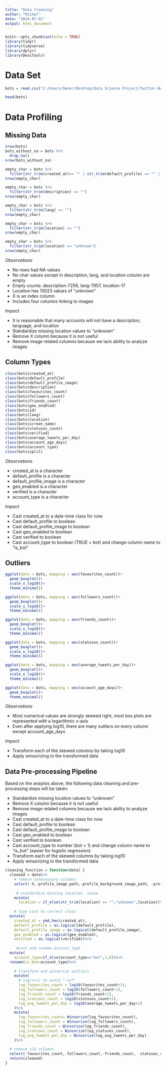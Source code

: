 ---
title: "Data Cleaning"
author: "Michal"
date: "2024-07-02"
output: html_document
---

```{r setup, include=FALSE}
knitr::opts_chunk$set(echo = TRUE)
library(tidyr)
library(tidyverse)
library(dplyr)
library(DescTools)
```

# Data Set

```{r}
bots = read.csv("C:/Users/Owner/Desktop/Data Science Project/Twitter-Bot-Code/archive/twitter_human_bots_dataset.csv")

```

```{r}
head(bots)
```

# Data Profiling

## Missing Data
```{r}
nrow(bots)
bots_without_na = bots %>%
  drop_na()
nrow(bots_without_na)
```

```{r}
empty_char = bots %>%
  filter(str_trim(created_at)== "" | str_trim(default_profile) == "" | str_trim(default_profile_image) == "" | str_trim(geo_enabled) == ""  |  str_trim(screen_name) == "" | str_trim(verified) == "" | str_trim(account_type) == "" )
nrow(empty_char)
```

```{r}
empty_char = bots %>%
  filter(str_trim(description) == "")
nrow(empty_char)
```
```{r}
empty_char = bots %>%
  filter(str_trim(lang) == "")
nrow(empty_char)
```
```{r}
empty_char = bots %>%
  filter(str_trim(location) == "")
nrow(empty_char)
```
```{r}
empty_char = bots %>%
  filter(str_trim(location) == "unknown")
nrow(empty_char)
```
*Observations*

* No rows had NA values
* No char values except in description, lang, and location column are empty
* Empty counts: description-7256, lang-7957, location-17
* Location has 13023 values of "unknown"
* X is an index column
* Includes four columns linking to images

*Impact*

* It is reasonable that many accounts will not have a description, language, and location
* Standardize missing location values to "unknown"
* Remove X column because it is not useful
* Remove image related columns because we lack ability to analyze images




## Column Types
```{r}
class(bots$created_at)
class(bots$default_profile)
class(bots$default_profile_image)
class(bots$description)
class(bots$favourites_count)
class(bots$followers_count)
class(bots$friends_count)
class(bots$geo_enabled)
class(bots$id)
class(bots$lang)
class(bots$location)
class(bots$screen_name)
class(bots$statuses_count)
class(bots$verified)
class(bots$average_tweets_per_day)
class(bots$account_age_days)
class(bots$account_type)
class(bots$split)

```
*Observations*

* created_at is a character
* default_profile is a character
* default_profile_image is a character
* geo_enabled is a character
* verified is a character
* account_type is a character

*Impact*

* Cast created_at to a date-time class for now
* Cast default_profile to boolean
* Cast default_profile_image to boolean
* Cast geo_enabled to boolean
* Cast verified to boolean
* Cast account_type to boolean (TRUE = bot) and change column name to "is_bot"



## Outliers

```{r}
ggplot(data = bots, mapping = aes(favourites_count))+
  geom_boxplot()+
  scale_x_log10()+
  theme_minimal()

ggplot(data = bots, mapping = aes(followers_count))+
  geom_boxplot()+
  scale_x_log10()+
  theme_minimal()

ggplot(data = bots, mapping = aes(friends_count))+
  geom_boxplot()+
  scale_x_log10()+
  theme_minimal()

ggplot(data = bots, mapping = aes(statuses_count))+
  geom_boxplot()+
  scale_x_log10()+
  theme_minimal()

ggplot(data = bots, mapping = aes(average_tweets_per_day))+
  geom_boxplot()+
  scale_x_log10()+
  theme_minimal()

ggplot(data = bots, mapping = aes(account_age_days))+
  geom_boxplot()+
  theme_minimal()
```
*Observations*

* Most numerical values are strongly skewed right, most box plots are represented with a logarithmic x-axis
* Even after applying log10, there are many outliers on every column except account_age_days

*Impact*

* Transform each of the skewed columns by taking log10
* Apply winsorizing to the transformed data



## Data Pre-processing Pipeline

Based on the anaylsis above, the following data cleaning and pre-processing steps will be taken:

* Standardize missing location values to "unknown"
* Remove X column because it is not useful
* Remove image related columns because we lack ability to analyze images
* Cast created_at to a date-time class for now
* Cast default_profile to boolean
* Cast default_profile_image to boolean
* Cast geo_enabled to boolean
* Cast verified to boolean
* Cast account_type to number (bot = 1) and change column name to "is_bot" (easier for logistic regression)
* Transform each of the skewed columns by taking log10
* Apply winsorizing to the transformed data


```{r}
cleaning_function = function(data) {
  cleaned = data%>%
    # remove unnecessary columns
    select(-X,-profile_image_path,-profile_background_image_path, -profile_background_image_url, -profile_image_url)%>%
   
     # standardize missing location  value
    mutate(
      location = if_else(str_trim(location) == "","unknown",location))%>%
  
    # type cast to correct class
  mutate(
    created_at = ymd_hms(created_at),
    default_profile = as.logical(default_profile),
    default_profile_image = as.logical(default_profile_image),
    geo_enabled = as.logical(geo_enabled),
    verified = as.logical(verified))%>%
    
     #cast and rename account_type
  mutate(
    account_type=if_else(account_type=="bot",1,0))%>%
  rename(is_bot=account_type)%>%
    
    # transform and winsorize outliers
    mutate(
      # log(x+1) to avoid "-inf"
      log_favourites_count = log10(favourites_count+1),
      log_followers_count = log10(followers_count+1),
      log_friends_count = log10(friends_count+1),
      log_statuses_count = log10(statuses_count+1),
      log_avg_tweets_per_day = log10(average_tweets_per_day+1)
    )%>%
    mutate(
      log_favourites_count= Winsorize(log_favourites_count),
      log_followers_count = Winsorize(log_followers_count),
      log_friends_count = Winsorize(log_friends_count),
      log_statuses_count = Winsorize(log_statuses_count),
      log_avg_tweets_per_day = Winsorize(log_avg_tweets_per_day)
    )%>%
  
  # remove old columns
  select(-favourites_count,-followers_count,-friends_count, -statuses_count, -average_tweets_per_day)
  return(cleaned)
}
```

